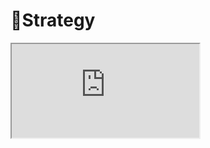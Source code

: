 
<Meta title="Dashboard/🎯Strategy" />

<h1 className="text-center">🎯Strategy</h1>

<div className="flex rounded-lg flex-col m-4 items-center justify-center flex-grow">

<iframe
  src="https://app.pitch.com/app/presentation/43475064-f4f8-430c-b764-9efe9d6f3dcc/02840d84-066a-41d7-9d43-bf4737cedb2a"
  allow="fullscreen"
  allowFullScreen="true"
  className="w-full rounded-md flex m-auto h-96 mt-2"
/>

</div>

